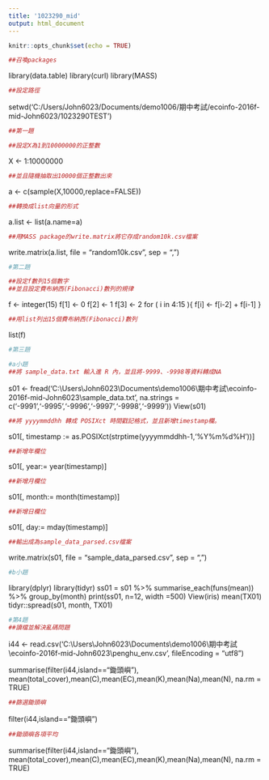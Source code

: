 ```yaml
---
title: '1023290_mid'
output: html_document
---
```


```r
knitr::opts_chunk$set(echo = TRUE)
```


```r
##召喚packages
```
library(data.table)
library(curl)
library(MASS)
```r
##設定路徑
```
setwd('C:/Users/John6023/Documents/demo1006/期中考試/ecoinfo-2016f-mid-John6023/1023290TEST')

```r
##第一題
```
```r
##設定X為1到10000000的正整數
```

X <- 1:10000000
```r
##並且隨機抽取出10000個正整數出來
```

a <- c(sample(X,10000,replace=FALSE))
```r
##轉換成list向量的形式
```

a.list <- list(a.name=a)
```r
##用MASS package的write.matrix將它存成random10k.csv檔案
```

write.matrix(a.list, file = "random10k.csv", sep = ",")

```r
#第二題
```
```r
##設定f數列15個數字
##並且設定費布納西(Fibonacci)數列的規律
```
f <- integer(15)
  f[1] <- 0
  f[2] <- 1
  f[3] <- 2
  for ( i in 4:15 ){
    f[i] <- f[i-2] + f[i-1]
  }
```r
##用list列出15個費布納西(Fibonacci)數列
```
list(f)

```r
#第三題
```

```r
#a小題
##將 sample_data.txt 輸入進 R 內，並且將-9999、-9998等資料轉成NA
```
s01 <- fread('C:\\Users\\John6023\\Documents\\demo1006\\期中考試\\ecoinfo-2016f-mid-John6023\\sample_data.txt', na.strings = c('-9991','-9995','-9996','-9997','-9998','-9999'))
View(s01)
```r
##將 yyyymmddhh 轉成 POSIXct 時間戳記格式，並且新增timestamp欄。
```
s01[, timestamp := as.POSIXct(strptime(yyyymmddhh-1,'%Y%m%d%H'))]
```r
##新增年欄位
```
s01[, year:= year(timestamp)]
```r
##新增月欄位
```
s01[, month:= month(timestamp)]
```r
##新增日欄位
```
s01[, day:= mday(timestamp)]
```r
##輸出成為sample_data_parsed.csv檔案
```
write.matrix(s01, file = "sample_data_parsed.csv", sep = ",")
```r
#b小題
```
library(dplyr)
library(tidyr)
ss01 = s01 %>% summarise_each(funs(mean)) %>%  group_by(month)
print(ss01, n=12, width =500)
View(iris)
mean(TX01)
tidyr::spread(s01, month, TX01)
```r
#第4題
##讀檔並解決亂碼問題
```
i44 <- read.csv('C:\\Users\\John6023\\Documents\\demo1006\\期中考試\\ecoinfo-2016f-mid-John6023\\penghu_env.csv', fileEncoding = "utf8")


summarise(filter(i44,island=="鋤頭嶼"), mean(total_cover),mean(C),mean(EC),mean(K),mean(Na),mean(N), na.rm = TRUE)
```r
##篩選鋤頭嶼
```
filter(i44,island=="鋤頭嶼")
```r
##鋤頭嶼各項平均
```

summarise(filter(i44,island=="鋤頭嶼"), mean(total_cover),mean(C),mean(EC),mean(K),mean(Na),mean(N), na.rm = TRUE)
